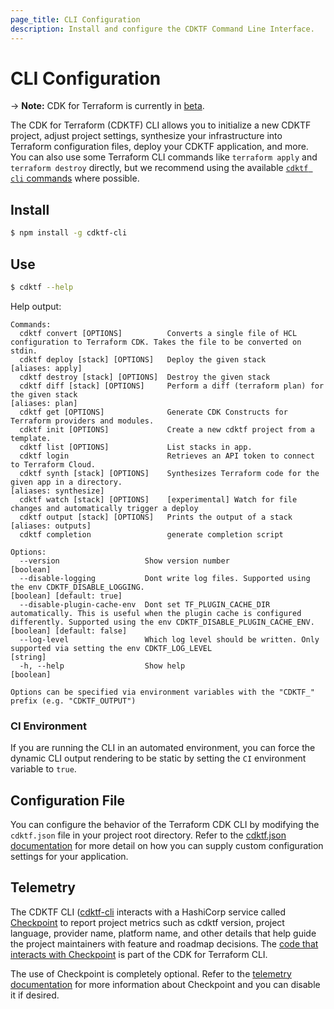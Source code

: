 ```yaml
---
page_title: CLI Configuration
description: Install and configure the CDKTF Command Line Interface.
---
```


# CLI Configuration

-> **Note:** CDK for Terraform is currently in [beta](/cdktf#project-maturity-and-production-readiness).

The CDK for Terraform (CDKTF) CLI allows you to initialize a new CDKTF project, adjust project settings, synthesize your infrastructure into Terraform configuration files, deploy your CDKTF application, and more. You can also use some Terraform CLI commands like `terraform apply` and `terraform destroy` directly, but we recommend using the available [`cdktf cli` commands](/cdktf/cli-reference/commands) where possible.

## Install

```bash
$ npm install -g cdktf-cli
```

## Use

```bash
$ cdktf --help
```

Help output:

```
Commands:
  cdktf convert [OPTIONS]          Converts a single file of HCL configuration to Terraform CDK. Takes the file to be converted on stdin.
  cdktf deploy [stack] [OPTIONS]   Deploy the given stack                                                                                                                                                   [aliases: apply]
  cdktf destroy [stack] [OPTIONS]  Destroy the given stack
  cdktf diff [stack] [OPTIONS]     Perform a diff (terraform plan) for the given stack                                                                                                                       [aliases: plan]
  cdktf get [OPTIONS]              Generate CDK Constructs for Terraform providers and modules.
  cdktf init [OPTIONS]             Create a new cdktf project from a template.
  cdktf list [OPTIONS]             List stacks in app.
  cdktf login                      Retrieves an API token to connect to Terraform Cloud.
  cdktf synth [stack] [OPTIONS]    Synthesizes Terraform code for the given app in a directory.                                                                                                        [aliases: synthesize]
  cdktf watch [stack] [OPTIONS]    [experimental] Watch for file changes and automatically trigger a deploy
  cdktf output [stack] [OPTIONS]   Prints the output of a stack                                                                                                                                             [aliases: outputs]
  cdktf completion                 generate completion script

Options:
  --version                   Show version number                                                                                                                                                                  [boolean]
  --disable-logging           Dont write log files. Supported using the env CDKTF_DISABLE_LOGGING.                                                                                                 [boolean] [default: true]
  --disable-plugin-cache-env  Dont set TF_PLUGIN_CACHE_DIR automatically. This is useful when the plugin cache is configured differently. Supported using the env CDKTF_DISABLE_PLUGIN_CACHE_ENV. [boolean] [default: false]
  --log-level                 Which log level should be written. Only supported via setting the env CDKTF_LOG_LEVEL                                                                                                 [string]
  -h, --help                  Show help                                                                                                                                                                            [boolean]

Options can be specified via environment variables with the "CDKTF_" prefix (e.g. "CDKTF_OUTPUT")
```

### CI Environment

If you are running the CLI in an automated environment, you can force the dynamic CLI output rendering to be static by setting the `CI` environment variable to `true`.

## Configuration File

You can configure the behavior of the Terraform CDK CLI by modifying the `cdktf.json` file in your project root directory. Refer to the [cdktf.json documentation](/cdktf/create-and-deploy/configuration-file) for more detail on how you can supply custom configuration settings for your application.

## Telemetry

The CDKTF CLI ([cdktf-cli](https://github.com/hashicorp-broken-link/terraform-cdk/tree/main/packages/cdktf-cli) interacts with a HashiCorp service called [Checkpoint](https://checkpoint.hashicorp-broken-link.com)
to report project metrics such as cdktf version, project language, provider name, platform name, and other details that help guide the project maintainers with feature and roadmap decisions. The [code that interacts with Checkpoint](https://github.com/hashicorp-broken-link/terraform-cdk/tree/main/packages/cdktf-cli/lib/checkpoint.ts) is part of the CDK for Terraform CLI.

The use of Checkpoint is completely optional. Refer to the [telemetry documentation](/cdktf/telemetry) for more information about Checkpoint and you can disable it if desired.
